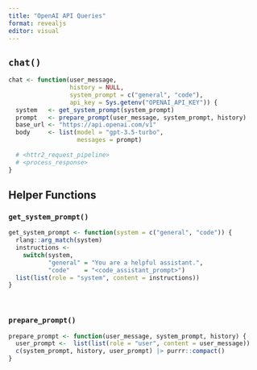 ```yaml
---
title: "OpenAI API Queries"
format: revealjs
editor: visual
---
```


## `chat()`

```.r
chat <- function(user_message, 
                 history = NULL,
                 system_prompt = c("general", "code"),
                 api_key = Sys.getenv("OPENAI_API_KEY")) {
  system   <- get_system_prompt(system_prompt)
  prompt   <- prepare_prompt(user_message, system_prompt, history)
  base_url <- "https://api.openai.com/v1"
  body     <- list(model = "gpt-3.5-turbo",
                   messages = prompt)
  
  # <httr2_request_pipeline>
  # <process_response>
}
```

## Helper Functions 

### `get_system_prompt()`

```.r
get_system_prompt <- function(system = c("general", "code")) {
  rlang::arg_match(system)
  instructions <- 
    switch(system,
           "general" = "You are a helpful assistant.",
           "code"    = "<code_assistant_prompt>")
  list(list(role = "system", content = instructions))
}
```

<br>

### `prepare_prompt()`

```.r
prepare_prompt <- function(user_message, system_prompt, history) {
  user_prompt <-  list(list(role = "user", content = user_message))
  c(system_prompt, history, user_prompt) |> purrr::compact()
}
```
